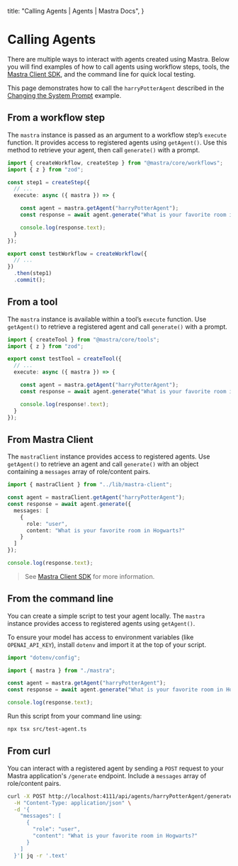  title: "Calling Agents | Agents | Mastra Docs",
}

# Calling Agents

There are multiple ways to interact with agents created using Mastra. Below you will find examples of how to call agents using workflow steps, tools, the [Mastra Client SDK](../../docs/server-db/mastra-client.mdx), and the command line for quick local testing.

This page demonstrates how to call the `harryPotterAgent` described in the [Changing the System Prompt](./system-prompt.mdx) example.

## From a workflow step

The `mastra` instance is passed as an argument to a workflow step’s `execute` function. It provides access to registered agents using `getAgent()`. Use this method to retrieve your agent, then call `generate()` with a prompt.

```typescript filename="src/mastra/workflows/test-workflow.ts" showLineNumbers copy
import { createWorkflow, createStep } from "@mastra/core/workflows";
import { z } from "zod";

const step1 = createStep({
  // ...
  execute: async ({ mastra }) => {

    const agent = mastra.getAgent("harryPotterAgent");
    const response = await agent.generate("What is your favorite room in Hogwarts?");

    console.log(response.text);
  }
});

export const testWorkflow = createWorkflow({
  // ...
})
  .then(step1)
  .commit();
```

## From a tool

The `mastra` instance is available within a tool’s `execute` function. Use `getAgent()` to retrieve a registered agent and call `generate()` with a prompt.

```typescript filename="src/mastra/tools/test-tool.ts" showLineNumbers copy
import { createTool } from "@mastra/core/tools";
import { z } from "zod";

export const testTool = createTool({
  // ...
  execute: async ({ mastra }) => {

    const agent = mastra.getAgent("harryPotterAgent");
    const response = await agent.generate("What is your favorite room in Hogwarts?");

    console.log(response!.text);
  }
});
```

## From Mastra Client

The `mastraClient` instance provides access to registered agents. Use `getAgent()` to retrieve an agent and call `generate()` with an object containing a `messages` array of role/content pairs.

```typescript showLineNumbers copy
import { mastraClient } from "../lib/mastra-client";

const agent = mastraClient.getAgent("harryPotterAgent");
const response = await agent.generate({
  messages: [
    {
      role: "user",
      content: "What is your favorite room in Hogwarts?"
    }
  ]
});

console.log(response.text);
```

> See [Mastra Client SDK](../../docs/server-db/mastra-client.mdx) for more information.

## From the command line

You can create a simple script to test your agent locally. The `mastra` instance provides access to registered agents using `getAgent()`.

To ensure your model has access to environment variables (like `OPENAI_API_KEY`), install `dotenv` and import it at the top of your script.

```typescript filename="src/test-agent.ts" showLineNumbers copy
import "dotenv/config";

import { mastra } from "./mastra";

const agent = mastra.getAgent("harryPotterAgent");
const response = await agent.generate("What is your favorite room in Hogwarts?");

console.log(response.text);
```

Run this script from your command line using:

```bash
npx tsx src/test-agent.ts
```

## From curl

You can interact with a registered agent by sending a `POST` request to your Mastra application's `/generate` endpoint. Include a `messages` array of role/content pairs.

```bash
curl -X POST http://localhost:4111/api/agents/harryPotterAgent/generate \
  -H "Content-Type: application/json" \
  -d '{
    "messages": [
      {
        "role": "user",
        "content": "What is your favorite room in Hogwarts?"
      }
    ]
  }'| jq -r '.text'
```